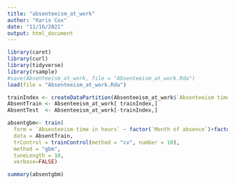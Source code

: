 ```yaml
---
title: "absenteeism_at_work"
author: "Karis Cox"
date: "11/16/2021"
output: html_document
---
```

```r
library(caret)
library(curl)
library(tidyverse)
library(rsample)
#save(Absenteeism_at_work, file = "Absenteeism_at_work.Rda")
load(file = "Absenteeism_at_work.Rda")
```

```r
trainIndex <- createDataPartition(Absenteeism_at_work$`Absenteeism time in hours`, p = .6, list = FALSE, times = 1)
AbsentTrain <- Absenteeism_at_work[ trainIndex,]
AbsentTest  <- Absenteeism_at_work[-trainIndex,]
```

```r
absentgbm<- train(
  form = `Absenteeism time in hours` ~ factor(`Month of absence`)+factor(`Day of the week`)+factor(Seasons)+factor(`Reason for absence`)+factor(`Disciplinary failure`)+factor(Education)+factor(`Social drinker`)+factor(`Social smoker`)+`Transportation expense`+`Distance from Residence to Work`+`Service time`+Age+`Work load Average/day`+`Hit target`+Son+Pet+Weight+Height+`Body mass index`,
  data = AbsentTrain,
  trControl = trainControl(method = "cv", number = 10),
  method = "gbm",
  tuneLength = 10,
  verbose=FALSE)

summary(absentgbm)
```



